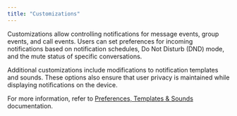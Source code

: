 ```yaml
---
title: "Customizations"
---
```


Customizations allow controlling notifications for message events, group events, and call events. Users can set preferences for incoming notifications based on notification schedules, Do Not Disturb (DND) mode, and the mute status of specific conversations.

Additional customizations include modifications to notification templates and sounds. These options also ensure that user privacy is maintained while displaying notifications on the device.

For more information, refer to [Preferences, Templates & Sounds](/notifications/preferences-templates-sounds) documentation.

